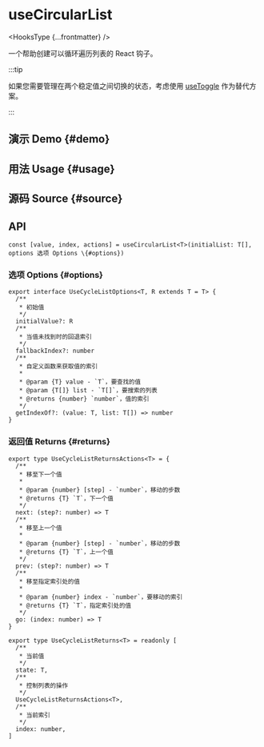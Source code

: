 # useCircularList


<HooksType {...frontmatter} />

一个帮助创建可以循环遍历列表的 React 钩子。

:::tip

如果您需要管理在两个稳定值之间切换的状态，考虑使用 [useToggle](/reference/use-toggle) 作为替代方案。

:::

## 演示 Demo \{#demo}


<App />

## 用法 Usage \{#usage}



## 源码 Source \{#source}


<Source />

## API

```tsx
const [value, index, actions] = useCircularList<T>(initialList: T[], options 选项 Options \{#options})
```

### 选项 Options \{#options}

```tsx
export interface UseCycleListOptions<T, R extends T = T> {
  /**
   * 初始值
   */
  initialValue?: R
  /**
   * 当值未找到时的回退索引
   */
  fallbackIndex?: number
  /**
   * 自定义函数来获取值的索引
   *
   * @param {T} value - `T`，要查找的值
   * @param {T[]} list - `T[]`，要搜索的列表
   * @returns {number} `number`，值的索引
   */
  getIndexOf?: (value: T, list: T[]) => number
}
```

### 返回值 Returns \{#returns}

```tsx
export type UseCycleListReturnsActions<T> = {
  /**
   * 移至下一个值
   *
   * @param {number} [step] - `number`，移动的步数
   * @returns {T} `T`，下一个值
   */
  next: (step?: number) => T
  /**
   * 移至上一个值
   *
   * @param {number} [step] - `number`，移动的步数
   * @returns {T} `T`，上一个值
   */
  prev: (step?: number) => T
  /**
   * 移至指定索引处的值
   *
   * @param {number} index - `number`，要移动的索引
   * @returns {T} `T`，指定索引处的值
   */
  go: (index: number) => T
}

export type UseCycleListReturns<T> = readonly [
  /**
   * 当前值
   */
  state: T,
  /**
   * 控制列表的操作
   */
  UseCycleListReturnsActions<T>,
  /**
   * 当前索引
   */
  index: number,
]
```
